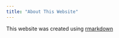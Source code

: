 ```yaml
---
title: "About This Website"
---
```


This website was created using [rmarkdown](https://github.com/rstudio/rmarkdown)

